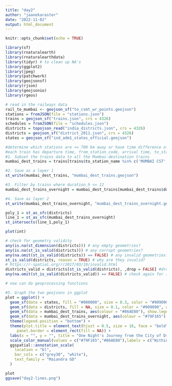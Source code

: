 ---
title: "day2"
author: "jaanekaraster"
date: "2022-11-02"
output: html_document
---

```{r setup, include=FALSE}
knitr::opts_chunk$set(echo = TRUE)
```

```{r libraries}
library(sf)
library(rnaturalearth)
library(rnaturalearthdata)
library(tidyr) # to clean up NA's
library(ggplot2)
library(jpeg)
library(patchwork)
library(geojsonsf)
library(rjson)
library(geojsonio)
library(rgeos)

```

```{r code}
# read in the railways data
rail_to_mumbai <- geojson_sf("to_csmt_wr_points.geojson")
stations = fromJSON(file = "stations.json")
trains = geojson_sf("trains.json", crs = 4326)
schedules = fromJSON(file = "schedules.json")
districts = topojson_read("india_districts.json", crs = 4326)
districts = geojson_sf("district_2011.json", crs = 4326)
states = geojson_sf("ind_adm1_states_official.geojson")

#determine which stations are <= 700 km away or have time difference of < 12 hours or 720 min
#each train has departure time, from_station_code, arrival time, to_station_code, duration_m
#1. Subset the trains data to all the Mumbai-destination trains
mumbai_dest_trains = trains[trains$to_station_name %in% c('MUMBAI CST','MUMBAI DADAR CENTRAL','MUMBAI BANDRA TERMINUS','Mumbai Central'),]

#2. Save as a layer 1
st_write(mumbai_dest_trains, "mumbai_dest_trains.geojson")

#3. Filter by trains where duration_h <= 12
mumbai_dest_trains_overnight = mumbai_dest_trains[mumbai_dest_trains$duration_h <= 12,]

#4. Save as layer 2
st_write(mumbai_dest_trains_overnight, "mumbai_dest_trains_overnight.geojson")

poly_1 = st_as_sfc(districts)
line_1 = st_as_sfc(mumbai_dest_trains_overnight)
st_intersects(line_1,poly_1)

plot(int)

# check for geometry validity
any(is.na(st_dimension(districts))) # any empty geometries?
any(is.na(st_is_valid(districts))) # any corrupt geometries?
any(na.omit(st_is_valid(districts)) == FALSE) # any invalid geometries?
st_is_valid(districts, reason = TRUE) # why are they invalid?
# https://r-spatial.org/r/2017/03/19/invalid.html
districts_valid = districts[st_is_valid(districts), ,drop = FALSE] #drop the invalid geometries
any(na.omit(st_is_valid(districts_valid)) == FALSE) # check again for invalid geometries, should now be false

# now can do geoprocessing functions

#5. Graph the two geojsons in ggplot
plot = ggplot() + 
  geom_sf(data = states, fill = "#000000", size = 0.3, color = "#909090", alpha = 0.5) + 
  geom_sf(data = districts, fill = NA, size = 0.1, color = "#909090", alpha = 0.5) + 
  geom_sf(data = mumbai_dest_trains, aes(colour = "#86AE80"), show.legend = "line", size = 0.5) +
  geom_sf(data = mumbai_dest_trains_overnight, aes(colour = "#79F165"), show.legend = "line", size = 0.7) +
  theme(legend.position = "bottom") +  
  theme(plot.title = element_text(hjust = 0.5, size = 16, face = "bold", color="black"), plot.subtitle = element_text(hjust = 0.5), panel.background = element_rect(fill = NA),
     panel.border = element_rect(fill = NA)) + 
  labs(x = "", y = "", title = "One Night's Journey from the City of Dreams", subtitle = "Which places are within a 12-hour train journey to Mumbai?", caption = "@jaanekaraster | Data: India Census 2011 Boundaries, https://github.com/datameet/railways") +  
  scale_color_manual(values = c("#79F165","#86AE80"),labels = c("Within 12 Hours","Over 12 Hours"),name = "Journey Period") + 
  ggspatial::annotation_scale(
    location = "bl",
    bar_cols = c("grey30", "white"),
    text_family = "Maiandra GD"
  ) 

plot
ggsave("day2-lines.png")

```